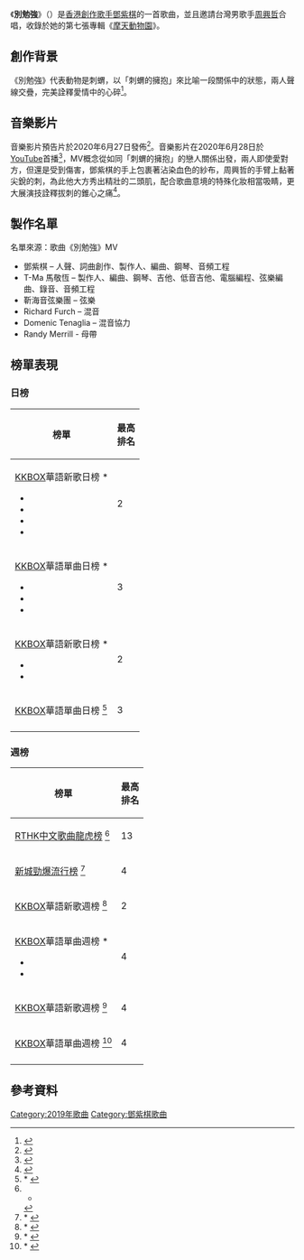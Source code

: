 {{Citation style|time=2020-07-06T01:12:57+00:00}}
{{Infobox song
| name       = 別勉強
| cover      =
| alt        =
| border     = yes
| type       = 
| artist     = [[G.E.M.|G.E.M.]]
| album      = [[摩天動物園|摩天動物園]]
| released   = {{start date|df=y|2019|12|27}}
| format     = {{hlist|[[數位音樂下載|數位下載]]|[[串流媒體|串流媒體]]}}
| recorded   = 2019年
| studio     =
| venue      =
| genre      = [[華語流行|華語流行]]
| length     = {{duration|m=04|s=22}}
| label      = [[索尼音樂娛樂|索尼音樂]]
| writer     = G.E.M.
| producer   = {{hlist|G.E.M.|[[T-ma|T-Ma 馬敬恆]]}}
| misc       = {{External music video|1={{YouTube|6XSoVmT0qXo|《別勉強》}}|type=song}}
}}

《'''別勉強'''》（{{lang-en|Don't Force It}}）是[[香港|香港]][[創作歌手|創作歌手]][[鄧紫棋|鄧紫棋]]的一首歌曲，並且邀請台灣男歌手[[周興哲|周興哲]]合唱，收錄於她的第七張專輯《[[摩天動物園|摩天動物園]]》。
== 創作背景 ==
《別勉強》代表動物是刺蝟，以「刺蝟的擁抱」來比喻一段關係中的狀態，兩人聲線交疊，完美詮釋愛情中的心碎<ref>{{cite web|url= https://www.kkbox.com/tw/tc/column/showbiz-0-8896-1.html|title= 鄧紫棋邀周興哲助攻心碎情歌〈別勉強〉 網讚「對唱神曲誕生！」|date= 2019-12-27|work= [[KKBOX|KKBOX]]|accessdate= 2020-07-04|archive-date= 2019-12-29|archive-url= https://web.archive.org/web/20191229092545/https://www.kkbox.com/tw/tc/column/showbiz-0-8896-1.html|dead-url= no}}</ref>。

== 音樂影片 ==
音樂影片預告片於2020年6月27日發佈<ref>{{YouTube|Y2QATDVQP0A|《別勉強》預告片}}</ref>。音樂影片在2020年6月28日於[[YouTube|YouTube]]首播<ref>{{YouTube|6XSoVmT0qXo|《別勉強》}}</ref>，MV概念從如同「刺蝟的擁抱」的戀人關係出發，兩人即使愛對方，但還是受到傷害，鄧紫棋的手上包裹著沾染血色的紗布，周興哲的手臂上黏著尖銳的刺，為此他大方秀出精壯的二頭肌，配合歌曲意境的特殊化妝相當吸睛，更大展演技詮釋拔刺的錐心之痛<ref>{{cite web|url= https://topick.hket.com/article/2682919/G.E.M.%E5%91%A8%E8%88%88%E5%93%B2%E5%90%88%E4%BD%9C%E6%96%B0%E6%AD%8C%E3%80%8A%E5%88%A5%E5%8B%89%E5%BC%B7%E3%80%8B%E3%80%80%E9%84%A7%E7%B4%AB%E6%A3%8B%E6%8B%8DMV%E9%A8%B7%E7%90%B4%E6%8A%80|title= G.E.M.周興哲合作新歌《別勉強》　鄧紫棋拍MV騷琴技|date= 2020-06-30|work= [[香港經濟日報|經濟日報]]|accessdate= 2020-07-04|archive-date= 2020-07-04|archive-url= https://web.archive.org/web/20200704164508/https://topick.hket.com/article/2682919/G.E.M.%E5%91%A8%E8%88%88%E5%93%B2%E5%90%88%E4%BD%9C%E6%96%B0%E6%AD%8C%E3%80%8A%E5%88%A5%E5%8B%89%E5%BC%B7%E3%80%8B%E3%80%80%E9%84%A7%E7%B4%AB%E6%A3%8B%E6%8B%8DMV%E9%A8%B7%E7%90%B4%E6%8A%80|dead-url= no}}</ref>。

== 製作名單 ==
名單來源：歌曲《別勉強》MV 
* 鄧紫棋 – 人聲、詞曲創作、製作人、編曲、鋼琴、音頻工程
* T-Ma 馬敬恆 – 製作人、編曲、鋼琴、吉他、低音吉他、電腦編程、弦樂編曲、錄音、音頻工程
* 靳海音弦樂團 – 弦樂
* Richard Furch – 混音
* Domenic Tenaglia – 混音協力
* Randy Merrill - 母帶

== 榜單表現 ==
{{col-begin}}
{{col-2}}
=== 日榜 ===
{| class="wikitable plainrowheaders sortable"
|-
! scope="col"| 榜單
! scope="col"| 最高<br>排名
|- align ="center"
| {{HKG}}[[KKBOX|KKBOX]]華語新歌日榜 <ref name="HK Daily Song">* {{cite web|url= https://kma.kkbox.com/charts/daily/newrelease?_ga=2.257861000.244607334.1574866994-1936911091.1574866994&cate=297&date=2019-12-29&lang=tc&terr=hk|title= KKBOX華語新歌日榜 (2019年12月28日)|work= [[KKBOX|KKBOX (香港)]]|accessdate= 2020-07-04|archive-date= 2020-07-04|archive-url= https://web.archive.org/web/20200704133721/https://kma.kkbox.com/charts/daily/newrelease?_ga=2.257861000.244607334.1574866994-1936911091.1574866994&cate=297&date=2019-12-29&lang=tc&terr=hk|dead-url= no}}
* {{cite web|url= https://kma.kkbox.com/charts/daily/newrelease?_ga=2.257861000.244607334.1574866994-1936911091.1574866994&cate=297&date=2019-12-29&lang=tc&terr=hk|title= KKBOX華語新歌日榜 (2019年12月29日)|work= [[KKBOX|KKBOX (香港)]]|accessdate= 2020-07-04|archive-date= 2020-07-04|archive-url= https://web.archive.org/web/20200704133721/https://kma.kkbox.com/charts/daily/newrelease?_ga=2.257861000.244607334.1574866994-1936911091.1574866994&cate=297&date=2019-12-29&lang=tc&terr=hk|dead-url= no}}
* {{cite web|url= https://kma.kkbox.com/charts/daily/newrelease?_ga=2.257861000.244607334.1574866994-1936911091.1574866994&cate=297&date=2019-12-30&lang=tc&terr=hk|title= KKBOX華語新歌日榜 (2019年12月30日)|work= [[KKBOX|KKBOX (香港)]]|accessdate= 2020-07-04|archive-date= 2020-07-04|archive-url= https://web.archive.org/web/20200704150202/https://kma.kkbox.com/charts/daily/newrelease?_ga=2.257861000.244607334.1574866994-1936911091.1574866994&cate=297&date=2019-12-30&lang=tc&terr=hk|dead-url= no}}
* {{cite web|url= https://kma.kkbox.com/charts/daily/newrelease?_ga=2.257861000.244607334.1574866994-1936911091.1574866994&cate=297&date=2019-12-31&lang=tc&terr=hk|title= KKBOX華語新歌日榜 (2019年12月31日)|work= [[KKBOX|KKBOX (香港)]]|accessdate= 2020-07-04|archive-date= 2020-07-05|archive-url= https://web.archive.org/web/20200705143431/https://kma.kkbox.com/charts/daily/newrelease?_ga=2.257861000.244607334.1574866994-1936911091.1574866994&cate=297&date=2019-12-31&lang=tc&terr=hk|dead-url= no}}
* {{cite web|url= https://kma.kkbox.com/charts/daily/newrelease?_ga=2.257861000.244607334.1574866994-1936911091.1574866994&cate=297&date=2020-01-01&lang=tc&terr=hk|title= KKBOX華語新歌日榜 (2020年1月1日)|work= [[KKBOX|KKBOX (香港)]]|accessdate= 2020-07-04|archive-date= 2020-07-06|archive-url= https://web.archive.org/web/20200706133750/https://kma.kkbox.com/charts/daily/newrelease?_ga=2.257861000.244607334.1574866994-1936911091.1574866994&cate=297&date=2020-01-01&lang=tc&terr=hk|dead-url= no}}</ref>
| 2
|- align ="center"
| {{HKG}}[[KKBOX|KKBOX]]華語單曲日榜 <ref name="HK Daily Single">* {{cite web|url= https://kma.kkbox.com/charts/daily/song?_ga=2.257861000.244607334.1574866994-1936911091.1574866994&cate=297&date=2019-12-29&lang=tc&terr=hk|title= KKBOX華語單曲日榜 (2019年12月29日)|work= [[KKBOX|KKBOX (香港)]]|accessdate= 2020-07-04|archive-date= 2020-07-04|archive-url= https://web.archive.org/web/20200704135037/https://kma.kkbox.com/charts/daily/song?_ga=2.257861000.244607334.1574866994-1936911091.1574866994&cate=297&date=2019-12-29&lang=tc&terr=hk|dead-url= no}}
* {{cite web|url= https://kma.kkbox.com/charts/daily/song?_ga=2.257861000.244607334.1574866994-1936911091.1574866994&cate=297&date=2019-12-30&lang=tc&terr=hk|title= KKBOX華語單曲日榜 (2019年12月30日)|work= [[KKBOX|KKBOX (香港)]]|accessdate= 2020-07-04|archive-date= 2020-07-04|archive-url= https://web.archive.org/web/20200704145430/https://kma.kkbox.com/charts/daily/song?_ga=2.257861000.244607334.1574866994-1936911091.1574866994&cate=297&date=2019-12-30&lang=tc&terr=hk|dead-url= no}}
* {{cite web|url= https://kma.kkbox.com/charts/daily/song?_ga=2.257861000.244607334.1574866994-1936911091.1574866994&cate=297&date=2019-12-31&lang=tc&terr=hk|title= KKBOX華語單曲日榜 (2019年12月31日)|work= [[KKBOX|KKBOX (香港)]]|accessdate= 2020-07-04|archive-date= 2020-07-04|archive-url= https://web.archive.org/web/20200704144324/https://kma.kkbox.com/charts/daily/song?_ga=2.257861000.244607334.1574866994-1936911091.1574866994&cate=297&date=2019-12-31&lang=tc&terr=hk|dead-url= no}}
* {{cite web|url= https://kma.kkbox.com/charts/daily/song?_ga=2.257861000.244607334.1574866994-1936911091.1574866994&cate=297&date=2020-01-01&lang=tc&terr=hk|title= KKBOX華語單曲日榜 (2020年1月1日)|work= [[KKBOX|KKBOX (香港)]]|accessdate= 2020-07-04|archive-date= 2020-07-06|archive-url= https://web.archive.org/web/20200706104638/https://kma.kkbox.com/charts/daily/song?_ga=2.257861000.244607334.1574866994-1936911091.1574866994&cate=297&date=2020-01-01&lang=tc&terr=hk|dead-url= no}}</ref>
| 3
|- align ="center"
| {{TW}}[[KKBOX|KKBOX]]華語新歌日榜 <ref name="TW Daily Song">* {{cite web|url= https://kma.kkbox.com/charts/daily/newrelease?date=2019-12-29&lang=tc&terr=tw|title= KKBOX華語新歌日榜 (2019年12月29日)|work= [[KKBOX|KKBOX (臺灣)]]|accessdate= 2020-07-04|archive-date= 2020-07-04|archive-url= https://web.archive.org/web/20200704140142/https://kma.kkbox.com/charts/daily/newrelease?date=2019-12-29&lang=tc&terr=tw|dead-url= no}}
* {{cite web|url= https://kma.kkbox.com/charts/daily/newrelease?date=2019-12-39&lang=tc&terr=tw|title= KKBOX華語新歌日榜 (2019年12月30日)|work= [[KKBOX|KKBOX (臺灣)]]|accessdate= 2020年7月4日|archive-date= 2020年7月4日|archive-url= https://web.archive.org/web/20200704135618/https://kma.kkbox.com/charts/daily/newrelease?date=2019-12-39&lang=tc&terr=tw|dead-url= no}}
* {{cite web|url= https://kma.kkbox.com/charts/daily/newrelease?date=2019-12-31&lang=tc&terr=tw|title= KKBOX華語新歌日榜 (2019年12月31日)|work= [[KKBOX|KKBOX (臺灣)]]|accessdate= 2020-07-04|archive-date= 2020-07-04|archive-url= https://web.archive.org/web/20200704131116/https://kma.kkbox.com/charts/daily/newrelease?date=2019-12-31&lang=tc&terr=tw|dead-url= no}}</ref>
| 2
|- align ="center"
| {{TW}}[[KKBOX|KKBOX]]華語單曲日榜 <ref name="TW Daily Single">* {{cite web|url= https://kma.kkbox.com/charts/daily/song?date=2019-12-30&lang=tc&terr=tw|title= KKBOX華語單曲日榜 (2019年12月30日)|work= [[KKBOX|KKBOX (臺灣)]]|accessdate= 2020-07-04|archive-date= 2020-07-04|archive-url= https://web.archive.org/web/20200704132621/https://kma.kkbox.com/charts/daily/song?date=2019-12-30&lang=tc&terr=tw|dead-url= no}}</ref>
| 3
|- align ="center"
|}

{{col-2}}
=== 週榜 ===
{| class="wikitable plainrowheaders sortable"
|-
! scope="col"| 榜單
! scope="col"| 最高<br>排名
|- align ="center"
| {{HKG}}[[香港電台|RTHK]][[中文歌曲龍虎榜|中文歌曲龍虎榜]] <ref>
* {{cite web|url= https://www.rthk.hk/radio/radio2/programme/chinesepopchart/episode/695867|title= 香港電台中文歌曲龍虎榜 (2020年7月25日至2020年7月31日)|work= [[香港電台|香港電台]]}}
</ref>
| 13
|- align ="center"
| {{HKG}}[[新城知訊台|新城勁爆流行榜]] <ref>* {{cite web|url= https://www.metroradio.com.hk/997/Music/Chart/Local.aspx|title= 新城勁爆流行榜 (2020第31週)|work= [[新城知訊台|新城知訊台]]|accessdate= 2020-09-04|archive-date= 2020-07-22|archive-url= https://web.archive.org/web/20200722123717/https://www.metroradio.com.hk/997/Music/Chart/Local.aspx|dead-url= yes}}</ref>
| 4
|- align ="center"
| {{HKG}}[[KKBOX|KKBOX]]華語新歌週榜 <ref>* {{cite web|url= https://kma.kkbox.com/charts/weekly/newrelease?cate=297&date=2019-12-27&lang=tc&terr=hk|title= 華語新歌週榜 (2019年12月27日至2020年1月2日)|work= [[KKBOX|KKBOX (香港)]]|accessdate= 2020年7月4日|archive-date= 2020年7月4日|archive-url= https://web.archive.org/web/20200704144311/https://kma.kkbox.com/charts/weekly/newrelease?cate=297&date=2019-12-27&lang=tc&terr=hk|dead-url= no}}</ref>
| 2
|- align ="center"
| {{HKG}}[[KKBOX|KKBOX]]華語單曲週榜 <ref>* {{cite web|url= https://kma.kkbox.com/charts/weekly/song?cate=297&date=2019-12-27&lang=tc&terr=hk|title= 華語單曲週榜 (2019年12月27日至2020年1月2日)|work= [[KKBOX|KKBOX (香港)]]|accessdate= 2020年7月4日|archive-date= 2020年7月4日|archive-url= https://web.archive.org/web/20200704135704/https://kma.kkbox.com/charts/weekly/song?cate=297&date=2019-12-27&lang=tc&terr=hk|dead-url= no}}
* {{cite web|url= https://kma.kkbox.com/charts/weekly/song?cate=297&date=2020-01-03&lang=tc&terr=hk|title= 華語單曲週榜 (2020年1月3日至2020年1月9日)|work= [[KKBOX|KKBOX (香港)]]|accessdate= 2020年7月4日|archive-date= 2020年7月6日|archive-url= https://web.archive.org/web/20200706180136/https://kma.kkbox.com/charts/weekly/song?cate=297&date=2020-01-03&lang=tc&terr=hk|dead-url= no}}
* {{cite web|url= https://kma.kkbox.com/charts/weekly/song?cate=297&date=2020-01-10&lang=tc&terr=hk|title= 華語單曲週榜 (2020年1月10日至2020年1月16日)|work= [[KKBOX|KKBOX (香港)]]|accessdate= 2020年7月4日|archive-date= 2020年7月6日|archive-url= https://web.archive.org/web/20200706133655/https://kma.kkbox.com/charts/weekly/song?cate=297&date=2020-01-10&lang=tc&terr=hk|dead-url= no}}</ref>
| 4
|- align ="center"
| {{TW}}[[KKBOX|KKBOX]]華語新歌週榜 <ref>* {{cite web|url= https://kma.kkbox.com/charts/weekly/newrelease?date=2020-01-03&lang=tc&terr=tw|title= KKBOX華語新歌週榜 (2020年1月3日至2020年1月9日)|work= [[KKBOX|KKBOX (臺灣)]]|accessdate= 2020年7月4日|archive-date= 2020年7月4日|archive-url= https://web.archive.org/web/20200704135702/https://kma.kkbox.com/charts/weekly/newrelease?date=2020-01-03&lang=tc&terr=tw|dead-url= no}}</ref>
| 4
|- align ="center"
| {{TW}}[[KKBOX|KKBOX]]華語單曲週榜 <ref>* {{cite web|url= https://kma.kkbox.com/charts/weekly/newrelease?date=2020-01-03&lang=tc&terr=tw|title= KKBOX華語單曲週榜 (2020年1月3日至2020年1月9日)|work= [[KKBOX|KKBOX (臺灣)]]|accessdate= 2020年7月4日|archive-date= 2020年7月4日|archive-url= https://web.archive.org/web/20200704135702/https://kma.kkbox.com/charts/weekly/newrelease?date=2020-01-03&lang=tc&terr=tw|dead-url= no}}</ref>
| 4
|- align ="center"
|}
{{col-end}}

== 參考資料 ==
{{reflist|30em}}

{{鄧紫棋歌曲}}

{{DEFAULTSORT: Don't Force It}}
[[Category:2019年歌曲|Category:2019年歌曲]]
[[Category:鄧紫棋歌曲|Category:鄧紫棋歌曲]]